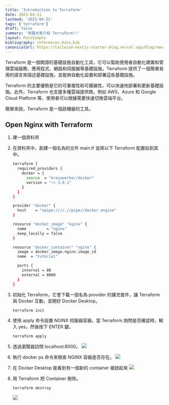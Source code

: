 ```yaml
---
title: 'Introduction to Terraform'
date: 2023-04-21
lastmod: '2023-04-21'
tags: ['terraform']
draft: false
summary: '來跟大家介紹 Terraform!!'
layout: PostSimple
bibliography: references-data.bib
canonicalUrl: https://tailwind-nextjs-starter-blog.vercel.app/blog/new-features-in-v1/
---
```


Terraform 是一個開源的基礎設施自動化工具，它可以幫助使用者自動化建置和管理雲端服務、應用程式、網路和伺服器等基礎設施。Terraform 提供了一個簡單易用的語言來描述基礎設施，並能夠自動化設置和部署這些基礎設施。

Terraform 的主要優勢是它的可重複性和可擴展性，可以快速地部署和更新基礎設施。此外，Terraform 也支援多種雲端提供商，例如 AWS、Azure 和 Google Cloud Platform 等，使用者可以根據需要快速切換雲端平台。

簡單來說，Terraform 是一個啟機器的工具。

## Open Nginx with Terraform

1. 建一個資料夾
2. 在資料夾中，創建一個名為的文件 main.tf 並將以下 Terraform 配置貼到其中。

   ```bash
   terraform {
     required_providers {
       docker = {
         source  = "kreuzwerker/docker"
         version = "~> 3.0.1"
       }
     }
   }

   provider "docker" {
     host    = "npipe:////.//pipe//docker_engine"
   }

   resource "docker_image" "nginx" {
     name         = "nginx"
     keep_locally = false
   }

   resource "docker_container" "nginx" {
     image = docker_image.nginx.image_id
     name  = "tutorial"

     ports {
       internal = 80
       external = 8000
     }
   }
   ```

3. 初始化 Terraform，它會下載一個名為 provider 的擴充套件，讓 Terraform 與 Docker 互動，並開好 Docker Desktop。
   ```bash
   terraform init
   ```
4. 使用 apply 命令設置 NGINX 伺服器容器。當 Terraform 詢問是否確認時，輸入 yes，然後按下 ENTER 鍵。
   ```bash
   terraform apply
   ```
5. 透過瀏覽器訪問 localhost:8000。
   ![](https://i.imgur.com/7ymy8be.png)
6. 執行 docker ps 命令來檢查 NGINX 容器是否存在。
   ![](https://i.imgur.com/uLN8Egl.png)
7. 在 Docker Desktop 能看到有一個新的 container 被啟起來
   ![](https://i.imgur.com/cvD5Jdd.png)

8. 用 Terraform 把 Container 刪除。
   ```bash
   terraform destroy
   ```
   ![](https://i.imgur.com/HIq17BM.png)
